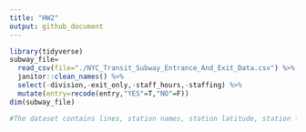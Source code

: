 ```yaml
---
title: "HW2"
output: github_document
---
```


```r
library(tidyverse)
subway_file=
  read_csv(file="./NYC_Transit_Subway_Entrance_And_Exit_Data.csv") %>%
  janitor::clean_names() %>%
  select(-division,-exit_only,-staff_hours,-staffing) %>%
  mutate(entry=recode(entry,"YES"=T,"NO"=F))
dim(subway_file)  

#The dataset contains lines, station names, station latitude, station longitude, routes, entrance type, entry, vending, ADA, ADA notes, 


  
```
